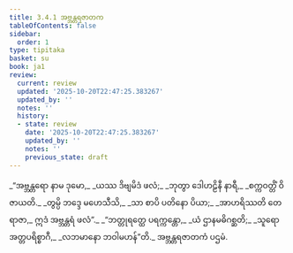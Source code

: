 ```yaml
---
title: 3.4.1 အဗ္ဘန္တရဇာတက
tableOfContents: false
sidebar:
  order: 1
type: tipitaka
basket: su
book: ja1
review:
  current: review
  updated: '2025-10-20T22:47:25.383267'
  updated_by: ''
  notes: ''
  history:
  - state: review
    date: '2025-10-20T22:47:25.383267'
    updated_by: ''
    notes: ''
    previous_state: draft
---
```



<DynamicBreadcrumb />


<ReviewStatus review={frontmatter.review} showDetails={true} />

<HypothesisAnnotation frontmatter={frontmatter} />

<Division number="91" book="ja1" e="ch" v="22" p="84">

<Paragraph number="796" type="verses" book="ja1">
_“အဗ္ဘန္တရော နာမ ဒုမော,_  
_ယဿ ဒိဗျမိဒံ ဖလံ;_  
_ဘုတွာ ဒေါဟဠိနီ နာရီ,_  
_စက္ကဝတ္တိံ ဝိဇာယတိ._  

</Paragraph>

</Division>
<Division number="92" book="ja1" e="ch" v="22" p="84">

<Paragraph number="797" type="verses" book="ja1">
_တွမ္ပိ ဘဒ္ဒေ မဟေသီသိ,_  
_သာ စာပိ ပတိနော ပိယာ;_  
_အာဟရိဿတိ တေ ရာဇာ,_  
ဣဒံ အဗ္ဘန္တရံ ဖလံ”._  

</Paragraph>

</Division>
<Division number="93" book="ja1" e="ch" v="22" p="84">

<Paragraph number="798" type="verses" book="ja1">
_“ဘတ္တုရတ္ထေ ပရက္ကန္တော,_  
_ယံ ဌာနမဓိဂစ္ဆတိ;_  
_သူရော အတ္တပရိစ္စာဂီ,_  
_လဘမာနော ဘဝါမဟန်”တိ._  


</Paragraph>
</Division>

<Paragraph number="799" type="center" book="ja1">
အဗ္ဘန္တရဇာတကံ ပဌမံ.
</Paragraph>